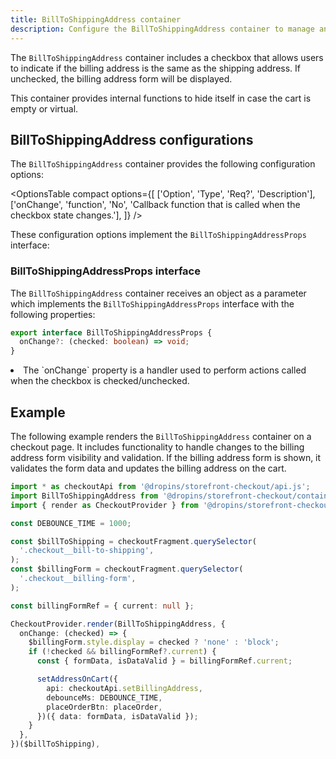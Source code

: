 ```yaml
---
title: BillToShippingAddress container
description: Configure the BillToShippingAddress container to manage and display the billing address form during checkout.
---
```



The `BillToShippingAddress` container includes a checkbox that allows users to indicate if the billing address is the same as the shipping address. If unchecked, the billing address form will be displayed.

This container provides internal functions to hide itself in case the cart is empty or virtual.

## BillToShippingAddress configurations

The `BillToShippingAddress` container provides the following configuration options:

<OptionsTable
  compact
  options={[
    ['Option', 'Type', 'Req?', 'Description'],
    ['onChange', 'function', 'No', 'Callback function that is called when the checkbox state changes.'],
  ]}
/>

These configuration options implement the `BillToShippingAddressProps` interface:

### BillToShippingAddressProps interface

The `BillToShippingAddress` container receives an object as a parameter which implements the `BillToShippingAddressProps` interface with the following properties:

```ts
export interface BillToShippingAddressProps {
  onChange?: (checked: boolean) => void;
}
```

<li>The `onChange` property is a handler used to perform actions called when the checkbox is checked/unchecked.</li>

## Example

The following example renders the `BillToShippingAddress` container on a checkout page. It includes functionality to handle changes to the billing address form visibility and validation. If the billing address form is shown, it validates the form data and updates the billing address on the cart.

```ts
import * as checkoutApi from '@dropins/storefront-checkout/api.js';
import BillToShippingAddress from '@dropins/storefront-checkout/containers/BillToShippingAddress.js';
import { render as CheckoutProvider } from '@dropins/storefront-checkout/render.js';

const DEBOUNCE_TIME = 1000;

const $billToShipping = checkoutFragment.querySelector(
  '.checkout__bill-to-shipping',
);
const $billingForm = checkoutFragment.querySelector(
  '.checkout__billing-form',
);

const billingFormRef = { current: null };

CheckoutProvider.render(BillToShippingAddress, {
  onChange: (checked) => {
    $billingForm.style.display = checked ? 'none' : 'block';
    if (!checked && billingFormRef?.current) {
      const { formData, isDataValid } = billingFormRef.current;

      setAddressOnCart({
        api: checkoutApi.setBillingAddress,
        debounceMs: DEBOUNCE_TIME,
        placeOrderBtn: placeOrder,
      })({ data: formData, isDataValid });
    }
  },
})($billToShipping),
```